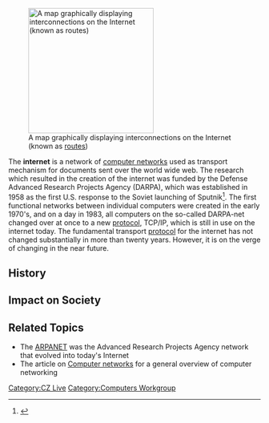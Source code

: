 [[Image:Internet map 1024.jpg|right|thumb|250px|A map graphically displaying interconnections on the Internet (known as [[Router|routes]])]]

The '''internet''' is a network of [[computer networks]] used as transport mechanism for documents sent over the world wide web.  The research which resulted in the creation of the internet was funded by the Defense Advanced Research Projects Agency (DARPA), which was established in 1958 as the first U.S. response to the Soviet launching of Sputnik<ref name="DARPA1">{{cite web|url=http://www.darpa.mil/body/overtheyears.html|title=Defense Advanced Research Projects Agency|publisher=United States government|year=2003|accessdate=2007-05-12}}</ref>.  The first functional networks between individual computers were created in the early 1970's, and on a day in 1983, all computers on the so-called DARPA-net changed over at once to a new [[protocol]], TCP/IP, which is still in use on the internet today.  The fundamental transport [[protocol]] for the internet has not changed substantially in more than twenty years.  However, it is on the verge of changing in the near future.

==History==

==Impact on Society==

==Related Topics==
* The [[ARPANET]] was the Advanced Research Projects Agency network that evolved into today's Internet
* The article on [[Computer networks]] for a general overview of computer networking

[[Category:CZ Live]]
[[Category:Computers Workgroup]]
